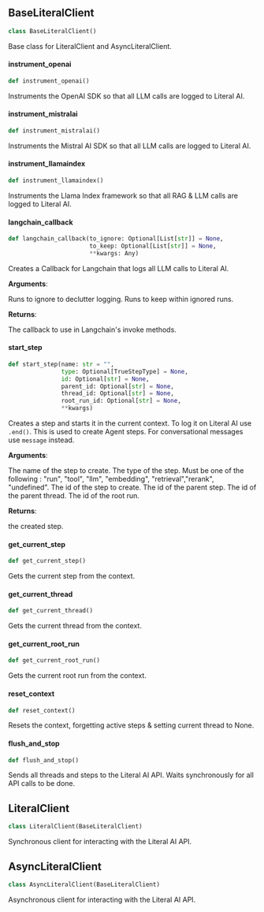<a id="literalai.client"></a>


<a id="literalai.client.BaseLiteralClient"></a>

## BaseLiteralClient

```python
class BaseLiteralClient()
```

Base class for LiteralClient and AsyncLiteralClient.

<a id="literalai.client.BaseLiteralClient.instrument_openai"></a>

#### instrument\_openai

```python
def instrument_openai()
```

Instruments the OpenAI SDK so that all LLM calls are logged to Literal AI.

<a id="literalai.client.BaseLiteralClient.instrument_mistralai"></a>

#### instrument\_mistralai

```python
def instrument_mistralai()
```

Instruments the Mistral AI SDK so that all LLM calls are logged to Literal AI.

<a id="literalai.client.BaseLiteralClient.instrument_llamaindex"></a>

#### instrument\_llamaindex

```python
def instrument_llamaindex()
```

Instruments the Llama Index framework so that all RAG & LLM calls are logged to Literal AI.

<a id="literalai.client.BaseLiteralClient.langchain_callback"></a>

#### langchain\_callback

```python
def langchain_callback(to_ignore: Optional[List[str]] = None,
                       to_keep: Optional[List[str]] = None,
                       **kwargs: Any)
```

Creates a Callback for Langchain that logs all LLM calls to Literal AI.

**Arguments**:

<ResponseField name="to_ignore" type="Optional[List[str]]">Runs to ignore to declutter logging.</ResponseField>
<ResponseField name="to_keep" type="Optional[List[str]]">Runs to keep within ignored runs.</ResponseField>
  

**Returns**:

<ResponseField name="LangchainTracer">The callback to use in Langchain's invoke methods.</ResponseField>

<a id="literalai.client.BaseLiteralClient.start_step"></a>

#### start\_step

```python
def start_step(name: str = "",
               type: Optional[TrueStepType] = None,
               id: Optional[str] = None,
               parent_id: Optional[str] = None,
               thread_id: Optional[str] = None,
               root_run_id: Optional[str] = None,
               **kwargs)
```

Creates a step and starts it in the current context. To log it on Literal AI use `.end()`.
This is used to create Agent steps. For conversational messages use `message` instead.

**Arguments**:

<ResponseField name="name" type="Optional[str]">The name of the step to create.</ResponseField>
<ResponseField name="type" type="TrueStepType">The type of the step. Must be one of the following :</ResponseField>
  "run", "tool", "llm", "embedding", "retrieval","rerank", "undefined".
<ResponseField name="id" type="Optional[str]">The id of the step to create.</ResponseField>
<ResponseField name="parent_id" type="Optional[str]">The id of the parent step.</ResponseField>
<ResponseField name="thread_id" type="Optional[str]">The id of the parent thread.</ResponseField>
<ResponseField name="root_run_id" type="Optional[str]">The id of the root run.</ResponseField>
  

**Returns**:

<ResponseField name="Step">the created step.</ResponseField>

<a id="literalai.client.BaseLiteralClient.get_current_step"></a>

#### get\_current\_step

```python
def get_current_step()
```

Gets the current step from the context.

<a id="literalai.client.BaseLiteralClient.get_current_thread"></a>

#### get\_current\_thread

```python
def get_current_thread()
```

Gets the current thread from the context.

<a id="literalai.client.BaseLiteralClient.get_current_root_run"></a>

#### get\_current\_root\_run

```python
def get_current_root_run()
```

Gets the current root run from the context.

<a id="literalai.client.BaseLiteralClient.reset_context"></a>

#### reset\_context

```python
def reset_context()
```

Resets the context, forgetting active steps & setting current thread to None.

<a id="literalai.client.BaseLiteralClient.flush_and_stop"></a>

#### flush\_and\_stop

```python
def flush_and_stop()
```

Sends all threads and steps to the Literal AI API. Waits synchronously for all API calls to be done.

<a id="literalai.client.LiteralClient"></a>

## LiteralClient

```python
class LiteralClient(BaseLiteralClient)
```

Synchronous client for interacting with the Literal AI API.

<a id="literalai.client.AsyncLiteralClient"></a>

## AsyncLiteralClient

```python
class AsyncLiteralClient(BaseLiteralClient)
```

Asynchronous client for interacting with the Literal AI API.

